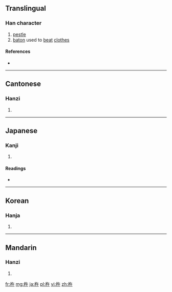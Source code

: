 ==Translingual==

===Han character===
{{Han char|rn=75|rad=木|as=04|sn=8|four=4894<sub>0</sub>|canj=木人十 (DOJ)|ids=⿰[[木]][[午]]}}

# [[pestle]]
# [[baton]] used to [[beat]] [[clothes]]

====References====
* {{Han ref|kx=0513.170|dkj=14503|dj=0901.040|hdz=21170.080|uh=6775|ud=26485|bh=AA53|bd=43603}}

----

==Cantonese==

===Hanzi===
{{yue-hanzi|jyut=cyu5|y=chyu5}}

# {{defn|lang=yue|sort=木04}}

----

==Japanese==

===Kanji===
{{ja-kanji|grade=|rs=木04}}

# {{defn|lang=ja|sort=木04}}

====Readings====
* {{ja-readings|on=[[しょ]] (sho)|kun=[[きね]] (kine)}}

----

==Korean==

===Hanja===
{{ko-hanja|hangeul=저|eumhun=|rv=jeo|mr=chŏ|y=ce}}

# {{defn|lang=ko|sort=木04}}

----

==Mandarin==

===Hanzi===
{{cmn-hanzi|pin=[[chǔ]] ([[chu3]])|wg=ch'u<sup>3</sup>}}

# {{defn|lang=cmn|sort=木04}}

[[fr:杵]]
[[mg:杵]]
[[ja:杵]]
[[pl:杵]]
[[vi:杵]]
[[zh:杵]]